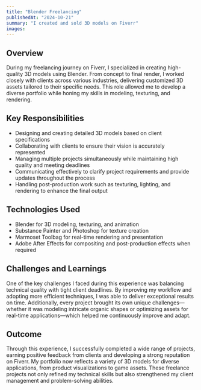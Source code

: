 ```yaml
---
title: "Blender Freelancing"
publishedAt: "2024-10-21"
summary: "I created and sold 3D models on Fiverr"
images:
---
```


## Overview

During my freelancing journey on Fiverr, I specialized in creating high-quality 3D models using Blender. From concept to final render, I worked closely with clients across various industries, delivering customized 3D assets tailored to their specific needs. This role allowed me to develop a diverse portfolio while honing my skills in modeling, texturing, and rendering.

## Key Responsibilities

- Designing and creating detailed 3D models based on client specifications
- Collaborating with clients to ensure their vision is accurately represented
- Managing multiple projects simultaneously while maintaining high quality and meeting deadlines
- Communicating effectively to clarify project requirements and provide updates throughout the process
- Handling post-production work such as texturing, lighting, and rendering to enhance the final output

## Technologies Used

- Blender for 3D modeling, texturing, and animation
- Substance Painter and Photoshop for texture creation
- Marmoset Toolbag for real-time rendering and presentation
- Adobe After Effects for compositing and post-production effects when required

## Challenges and Learnings

One of the key challenges I faced during this experience was balancing technical quality with tight client deadlines. By improving my workflow and adopting more efficient techniques, I was able to deliver exceptional results on time. Additionally, every project brought its own unique challenges—whether it was modeling intricate organic shapes or optimizing assets for real-time applications—which helped me continuously improve and adapt.

## Outcome

Through this experience, I successfully completed a wide range of projects, earning positive feedback from clients and developing a strong reputation on Fiverr. My portfolio now reflects a variety of 3D models for diverse applications, from product visualizations to game assets. These freelance projects not only refined my technical skills but also strengthened my client management and problem-solving abilities.
